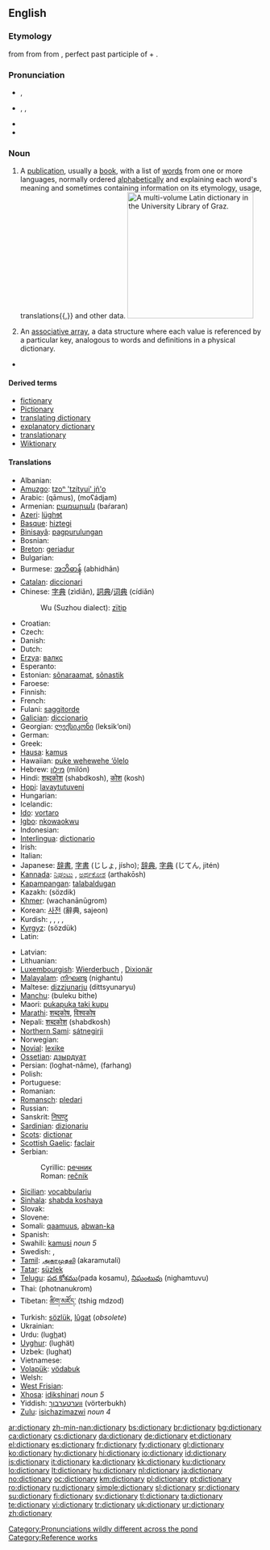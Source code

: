 {{wikipedia}}
==English==

===Etymology===
{{ML.}} {{term|dictionarium}} from {{etyl|la|en}} {{term|dictionarius|lang=la}} from {{term|dictio||speaking|lang=la}} from {{term|dictus|lang=la}}, perfect past participle of {{term|dico|dīcō|speak|lang=la}} + {{term|-arium||room, place|lang=la}}.

===Pronunciation===
* {{a|UK}} {{IPA|/ˈdɪkʃən(ə)ɹi/}}, {{SAMPA|/"dIkS@n(@)ri/}}
* {{a|North America}} {{enPR|dĭk'shə-nĕr"ē}}, {{IPA|/ˈdɪkʃənˌɛɹi/}}, {{SAMPA|/"dIkS@n%Eri/}}
* {{audio|en-us-dictionary.ogg|Audio (US)}}
* {{audio|en-uk-dictionary.ogg|Audio (UK)}}

===Noun===
{{en-noun|dictionaries}}

# A [[publication]], usually a [[book]], with a list of [[word]]s from one or more languages, normally ordered [[alphabetical]]ly and explaining each word's meaning and sometimes containing information on its etymology, usage, translations{{,}} and other data. [[Image:Latin dictionary.jpg|thumb|250px|A multi-volume Latin dictionary in the [[w:University Library of Graz|University Library of Graz]].]]
# {{computing}} An [[associative array]], a data structure where each value is referenced by a particular key, analogous to words and definitions in a physical dictionary.

* {{seeCites}}

====Derived terms====
* [[fictionary]]
* [[Pictionary]]
* [[translating dictionary]]
* [[explanatory dictionary]]
* [[translationary]]
* [[Wiktionary]]

====Translations====
{{trans-top|publication that explains the meanings of an ordered list of words}}
* Albanian: {{t-|sq|fjalor|xs=Albanian}}
* [[Amuzgo]]: [[tzoⁿ 'tzítyui' jñ'o]]
* Arabic: {{Arab|[[قاموس]]}} (qāmus), {{Arab|[[معجم]]}} (moʕádjam)
* Armenian: [[բառարան]] (baŕaran)
* [[Azeri]]: [[lüghɘt]]
* [[Basque]]: [[hiztegi]]
* [[Binisayâ]]: [[pagpurulungan]]
* Bosnian: {{t+|bs|rječnik|m}}
* [[Breton]]: [[geriadur]]
* Bulgarian: {{t+|bg|речник|m|tr=rečnik|sc=Cyrl}}
* Burmese: [[အဘိဓာန်]] (abhidhān)
* [[Catalan]]: [[diccionari]] {{m}}
* Chinese: [[字典]] (zìdiǎn), [[詞典]]/[[词典]] (cídiǎn)
*: Wu (Suzhou dialect): [[zïtip]]
* Croatian: {{t+|hr|rječnik|m}}
* Czech: {{t+|cs|slovník|m}}
* Danish: {{t+|da|ordbog|c}}
* Dutch: {{t+|nl|woordenboek|n}}
* [[Erzya]]: [[валкс]]
* Esperanto: {{t+|eo|vortaro|xs=Esperanto}}
* Estonian: [[sõnaraamat]], [[sõnastik]]
* Faroese: {{t+|fo|orðabók|f|xs=Faroese}}
* Finnish: {{t+|fi|sanakirja}}
* French: {{t+|fr|dictionnaire|m}}
* Fulani: [[saggitorde]]
* [[Galician]]: [[diccionario]] {{m}}
* Georgian: [[ლექსიკონი]] (leksik‘oni)
* German: {{t+|de|Wörterbuch|n}}
* Greek: {{t+|el|λεξικό|n|tr=lexikó|sc=Grek}}
* [[Hausa]]: [[kamus]]
* Hawaiian: [[puke wehewehe ‘ōlelo]]
* Hebrew: [[מילון]] (milón) {{m}}
* Hindi: [[शब्दकोश]] (shabdkosh), [[कोश]] (kosh)
* [[Hopi]]: [[lavaytutuveni]]
* Hungarian: {{t+|hu|szótár}}
* Icelandic: {{t+|is|orðabók|f}}
* [[Ido]]: [[vortaro]]
* [[Igbo]]: [[nkowaokwu]]
* Indonesian: {{t+|id|kamus|xs=Indonesian}}
* [[Interlingua]]: [[dictionario]]
* Irish: {{t+|ga|foclóir|m|xs=Irish}}
* Italian: {{t+|it|dizionario|m}}
* Japanese: [[辞書]], [[字書]] (じしょ, jísho); [[辞典]], [[字典]] (じてん, jitén)
* [[Kannada]]: [[ನಿಘಂಟು]] {{unicode|(nighangṭu)}}, [[ಅರ್ಥಕೋಶ]] (arthakōsh)
* [[Kapampangan]]: [[talabaldugan]]
* Kazakh: {{Cyrl|[[сөздик]]}} (sözdik)
* [[Khmer]]: {{Khmr|[[វចនានុក្រម]]}} (wachanānūgrom)
* Korean: [[사전]] (辭典, sajeon)
* Kurdish: {{t+|ku|ferheng|f}}, {{t+|ku|peyvname|f}}, {{t+|ku|bêjename|f}}, {{t+|ku|qamûs|f}}, {{t+|ku|فه‌رهه‌نگ|sc=KUchar}}
* [[Kyrgyz]]: {{Cyrl|[[сөздүк]]}} (sözdük)
* Latin: {{t-|la|dictionarium|n}}
{{trans-mid}}
* Latvian: {{t+|lv|vārdnīca|f|xs=Latvian}}
* Lithuanian: {{t+|lt|žodynas|m|xs=Lithuanian}}
* [[Luxembourgish]]: [[Wierderbuch]] {{n}}, [[Dixionär]] {{m}}
* [[Malayalam]]: [[നിഘണ്ടു]] (nighantu)
* Maltese: [[dizzjunarju]] (dittsyunaryu)
* [[Manchu]]: (buleku bithe)
* Maori: [[pukapuka taki kupu]]
* [[Marathi]]: [[शब्दकोष]], [[विश्वकोष]]
* Nepali: [[शब्दकोश]] (shabdkosh)
* [[Northern Sami]]: [[sátnegirji]]
* Norwegian: {{t+|no|ordbok|m|f}}
* [[Novial]]: [[lexike]]
* [[Ossetian]]: [[дзырдуат]]
* Persian: {{fa-Arab|[[لغتنامه]]}} (loghat-nâme), {{fa-Arab|[[فرهنگ]]}} (farhang)
* Polish: {{t+|pl|słownik|m}}
* Portuguese: {{t+|pt|dicionário|m}}
* Romanian: {{t+|ro|dicţionar|n}}
* [[Romansch]]: [[pledari]] {{m}}
* Russian: {{t|ru|словарь|tr=slovár’|m}}
* Sanskrit: [[निघण्टु]] {{unicode|(nighaṇṭu)}}
* [[Sardinian]]: [[dizionariu]] {{m}}
* [[Scots]]: [[dictionar]]
* [[Scottish Gaelic]]: [[faclair]] {{m}}
* Serbian:
*: Cyrillic: [[речник#Serbian|речник]] {{m}}
*: Roman: [[rečnik#Serbian|rečnik]] {{m}}
* [[Sicilian]]: [[vocabbulariu]] {{m}}
* [[Sinhala]]: [[shabda koshaya]]
* Slovak: {{t-|sk|slovník|m}}
* Slovene: {{t+|sl|slovar|m}}
* Somali: [[qaamuus]], [[abwan-ka]]
* Spanish: {{t+|es|diccionario|m}}
* Swahili: [[kamusi]] ''noun 5''
* Swedish: {{t+|sv|ordbok|c}}, {{t+|sv|lexikon|n}}
* [[Tamil]]: [[அகரமுதலி]] (akaramutali)
* [[Tatar]]: [[süzlek]]
* [[Telugu]]: [[పద కోశము]](pada kosamu), [[నిఘంటువు]] (nighamtuvu)
* Thai: {{Thai|[[พจนานุกรม]]}} (photnanukrom)
* Tibetan: [[ཚིག་མཛོད་]] (tshig mdzod)
* Turkish: [[sözlük]], [[lugat|lûgat]] (''obsolete'')
* Ukrainian: {{t+|uk|словник|m|tr=slóvnyk|sc=Cyrl|xs=Ukrainian}}
* Urdu: {{ur-Arab|[[لغت]]}} (lu<u>gh</u>at)
* [[Uyghur]]: (lughät)
* Uzbek: {{Cyrl|[[луғат]]}} (lughat)
* Vietnamese: {{t+|vi|tự điển|xs=Vietnamese}}
* [[Volapük]]: [[vödabuk]]
* Welsh: {{t-|cy|geiriadur|xs=Welsh}}
* [[West Frisian]]: {{t+|fy|wurdboek|n|xs=West Frisian}}
* [[Xhosa]]: [[idikshinari]] ''noun 5''
* Yiddish: [[ווערטערבוך]] (vörterbukh)
* [[Zulu]]: [[isichazimazwi]] ''noun 4''
{{trans-bottom}}

[[Category:Pronunciations wildly different across the pond]]
[[Category:Reference works]]

[[ar:dictionary]]
[[zh-min-nan:dictionary]]
[[bs:dictionary]]
[[br:dictionary]]
[[bg:dictionary]]
[[ca:dictionary]]
[[cs:dictionary]]
[[da:dictionary]]
[[de:dictionary]]
[[et:dictionary]]
[[el:dictionary]]
[[es:dictionary]]
[[fr:dictionary]]
[[fy:dictionary]]
[[gl:dictionary]]
[[ko:dictionary]]
[[hy:dictionary]]
[[hi:dictionary]]
[[io:dictionary]]
[[id:dictionary]]
[[is:dictionary]]
[[it:dictionary]]
[[ka:dictionary]]
[[kk:dictionary]]
[[ku:dictionary]]
[[lo:dictionary]]
[[lt:dictionary]]
[[hu:dictionary]]
[[nl:dictionary]]
[[ja:dictionary]]
[[no:dictionary]]
[[oc:dictionary]]
[[km:dictionary]]
[[pl:dictionary]]
[[pt:dictionary]]
[[ro:dictionary]]
[[ru:dictionary]]
[[simple:dictionary]]
[[sl:dictionary]]
[[sr:dictionary]]
[[su:dictionary]]
[[fi:dictionary]]
[[sv:dictionary]]
[[tl:dictionary]]
[[ta:dictionary]]
[[te:dictionary]]
[[vi:dictionary]]
[[tr:dictionary]]
[[uk:dictionary]]
[[ur:dictionary]]
[[zh:dictionary]]